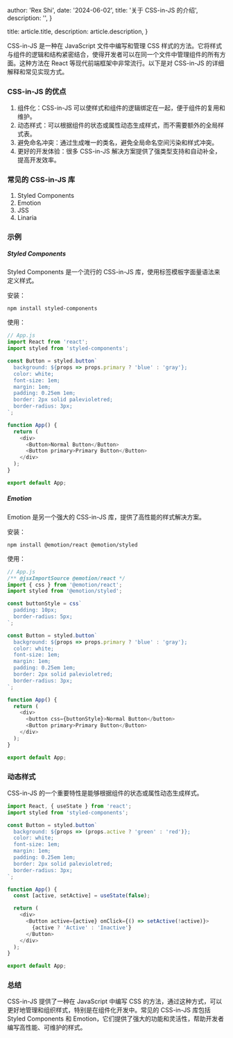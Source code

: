
  author: 'Rex Shi',
  date: '2024-06-02',
  title: '关于 CSS-in-JS 的介绍',
  description:
    '',
}

  title: article.title,
  description: article.description,
}


CSS-in-JS 是一种在 JavaScript 文件中编写和管理 CSS 样式的方法。它将样式与组件的逻辑和结构紧密结合，使得开发者可以在同一个文件中管理组件的所有方面。这种方法在 React 等现代前端框架中非常流行。以下是对 CSS-in-JS 的详细解释和常见实现方式。

### CSS-in-JS 的优点

1. 组件化：CSS-in-JS 可以使样式和组件的逻辑绑定在一起，便于组件的复用和维护。
2. 动态样式：可以根据组件的状态或属性动态生成样式，而不需要额外的全局样式表。
3. 避免命名冲突：通过生成唯一的类名，避免全局命名空间污染和样式冲突。
4. 更好的开发体验：很多 CSS-in-JS 解决方案提供了强类型支持和自动补全，提高开发效率。

### 常见的 CSS-in-JS 库

1. Styled Components
2. Emotion
3. JSS
4. Linaria

### 示例

##### Styled Components

Styled Components 是一个流行的 CSS-in-JS 库，使用标签模板字面量语法来定义样式。

安装：

```shell
npm install styled-components
```

使用：

```javascript
// App.js
import React from 'react';
import styled from 'styled-components';

const Button = styled.button`
  background: ${props => props.primary ? 'blue' : 'gray'};
  color: white;
  font-size: 1em;
  margin: 1em;
  padding: 0.25em 1em;
  border: 2px solid palevioletred;
  border-radius: 3px;
`;

function App() {
  return (
    <div>
      <Button>Normal Button</Button>
      <Button primary>Primary Button</Button>
    </div>
  );
}

export default App;
```

##### Emotion

Emotion 是另一个强大的 CSS-in-JS 库，提供了高性能的样式解决方案。

安装：

```shell
npm install @emotion/react @emotion/styled
```

使用：

```javascript
// App.js
/** @jsxImportSource @emotion/react */
import { css } from '@emotion/react';
import styled from '@emotion/styled';

const buttonStyle = css`
  padding: 10px;
  border-radius: 5px;
`;

const Button = styled.button`
  background: ${props => props.primary ? 'blue' : 'gray'};
  color: white;
  font-size: 1em;
  margin: 1em;
  padding: 0.25em 1em;
  border: 2px solid palevioletred;
  border-radius: 3px;
`;

function App() {
  return (
    <div>
      <button css={buttonStyle}>Normal Button</button>
      <Button primary>Primary Button</Button>
    </div>
  );
}

export default App;
```

### 动态样式

CSS-in-JS 的一个重要特性是能够根据组件的状态或属性动态生成样式。

```javascript
import React, { useState } from 'react';
import styled from 'styled-components';

const Button = styled.button`
  background: ${props => (props.active ? 'green' : 'red')};
  color: white;
  font-size: 1em;
  margin: 1em;
  padding: 0.25em 1em;
  border: 2px solid palevioletred;
  border-radius: 3px;
`;

function App() {
  const [active, setActive] = useState(false);

  return (
    <div>
      <Button active={active} onClick={() => setActive(!active)}>
        {active ? 'Active' : 'Inactive'}
      </Button>
    </div>
  );
}

export default App;
```

### 总结

CSS-in-JS 提供了一种在 JavaScript 中编写 CSS 的方法，通过这种方式，可以更好地管理和组织样式，特别是在组件化开发中。常见的 CSS-in-JS 库包括 Styled Components 和 Emotion，它们提供了强大的功能和灵活性，帮助开发者编写高性能、可维护的样式。
